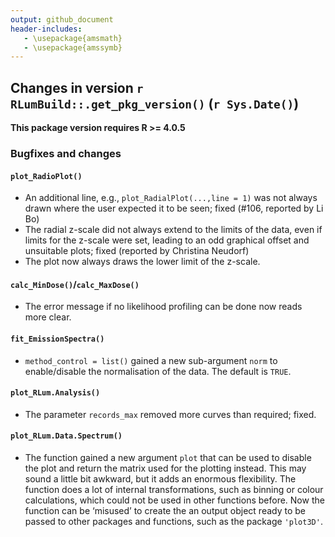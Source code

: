 ```yaml
---
output: github_document
header-includes:
   - \usepackage{amsmath}
   - \usepackage{amssymb}
---
```

<!-- NEWS.md was auto-generated by NEWS.Rmd. Please DO NOT edit by hand!-->

## Changes in version `r RLumBuild::.get_pkg_version()` (`r Sys.Date()`)

**This package version requires R >= 4.0.5**

### Bugfixes and changes

#### `plot_RadioPlot()`
* An additional line, e.g., `plot_RadialPlot(...,line = 1)` was not always drawn where the user expected it to be seen; fixed (#106, reported by Li Bo)
* The radial z-scale did not always extend to the limits of the data, even if limits for the z-scale were set, leading to an odd graphical offset and unsuitable plots; fixed (reported by Christina Neudorf)
* The plot now always draws the lower limit of the z-scale. 

#### `calc_MinDose()`/`calc_MaxDose()`
* The error message if no likelihood profiling can be done now reads more clear. 

#### `fit_EmissionSpectra()` 
* `method_control = list()` gained a new sub-argument `norm` to enable/disable
the normalisation of the data. The default is `TRUE`. 

#### `plot_RLum.Analysis()`
* The parameter `records_max` removed more curves than required; fixed. 

#### `plot_RLum.Data.Spectrum()`
* The function gained a new argument `plot` that can be used to disable the plot
and return the matrix used for the plotting instead. This may sound a little bit awkward, but
it adds an enormous flexibility. The function does a lot of internal transformations, 
such as binning or colour calculations, which could not be used in other functions before. 
Now the function can be 'misused' to create the an output object ready to be passed to other
packages and functions, such as the package `'plot3D'`.
